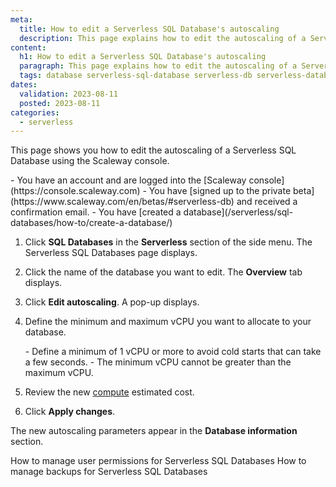 ```yaml
---
meta:
  title: How to edit a Serverless SQL Database's autoscaling
  description: This page explains how to edit the autoscaling of a Serverless SQL Database
content:
  h1: How to edit a Serverless SQL Database's autoscaling
  paragraph: This page explains how to edit the autoscaling of a Serverless SQL Database
  tags: database serverless-sql-database serverless-db serverless-database postgresql 
dates:
  validation: 2023-08-11
  posted: 2023-08-11
categories:
  - serverless
---
```


This page shows you how to edit the autoscaling of a Serverless SQL Database using the Scaleway console.

<Macro id="iam-requirements" />

<Message type="requirement">
  - You have an account and are logged into the [Scaleway console](https://console.scaleway.com)
  - You have [signed up to the private beta](https://www.scaleway.com/en/betas/#serverless-db) and received a confirmation email.
  - You have [created a database](/serverless/sql-databases/how-to/create-a-database/)
</Message>

1. Click **SQL Databases** in the **Serverless** section of the side menu. The Serverless SQL Databases page displays.

2. Click the name of the database you want to edit. The **Overview** tab displays.

3. Click **Edit autoscaling**. A pop-up displays.

4. Define the minimum and maximum vCPU you want to allocate to your database.

    <Message type="note">
        - Define a minimum of 1 vCPU or more to avoid cold starts that can take a few seconds.
        - The minimum vCPU cannot be greater than the maximum vCPU.
    </Message>

5. Review the new [compute](/faq/serverless-sql-databases/#how-am-i-billed-for-serverless-sql-databases) estimated cost.

6. Click **Apply changes**.

The new autoscaling parameters appear in the **Database information** section.

<Navigation title="See Also">
  <PreviousButton to="/serverless/sql-databases/how-to/manage-permissions/">How to manage user permissions for Serverless SQL Databases</PreviousButton>
  <NextButton to="/serverless/sql-databases/how-to/manage-backups/">How to manage backups for Serverless SQL Databases</NextButton>
</Navigation>